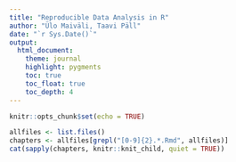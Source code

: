 ```yaml
---
title: "Reproducible Data Analysis in R"
author: "Ülo Maiväli, Taavi Päll"
date: "`r Sys.Date()`" 
output:
  html_document:
    theme: journal
    highlight: pygments
    toc: true
    toc_float: true
    toc_depth: 4
---
```


```r
knitr::opts_chunk$set(echo = TRUE)
```

```r
allfiles <- list.files()
chapters <- allfiles[grepl("[0-9]{2}.*.Rmd", allfiles)]
cat(sapply(chapters, knitr::knit_child, quiet = TRUE))
```


